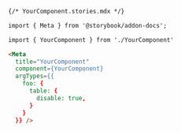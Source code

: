 ```md
{/* YourComponent.stories.mdx */}

import { Meta } from '@storybook/addon-docs';

import { YourComponent } from './YourComponent'

<Meta 
  title="YourComponent"
  component={YourComponent} 
  argTypes={{
    foo: {
      table: {
        disable: true,
      }
    }
  }} />
```
